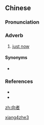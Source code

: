 ==Chinese==
{{zh-forms}}

===Pronunciation===
{{zh-pron
|m=xiàngzhě
|cat=adv
}}

===Adverb===
{{zh-adv}}

# {{lb|zh|archaic}} [[just now]]

====Synonyms====
* {{qualifier|Standard Mandarin}} {{zh-l|剛才}}

===References===
* {{cite-web|url=http://xh.5156edu.com/|title=向者|work=Xinhua Online Dictionary </i> (在线新华字典)|language=Mandarin|accessdate=2009-06-07}}
* {{cite-book|last=|first=|authorlink=|coauthors=|year=2007|title=[[w:Hanyu Da Cidian|Hanyu Da Cidian 3.0]]|language=Mandarin|publisher=[[w:Commercial Press|Commercial Press]]|location=[[Hong Kong]]|isbn=9789620702778}}

[[Category:Mandarin archaic terms|xiang4zhe3]]

[[zh:向者]]